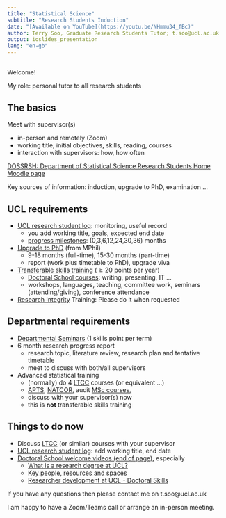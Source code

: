```yaml
---
title: "Statistical Science"
subtitle: "Research Students Induction"
date: "[Available on YouTube](https://youtu.be/NHmmu34_fBc)"
author: Terry Soo, Graduate Research Students Tutor; t.soo@ucl.ac.uk
output: ioslides_presentation
lang: "en-gb"
---
```


<!--
Comments in here.
-->

##

Welcome!



My role: personal tutor to all research students



## The basics



Meet with supervisor(s)

* in-person and remotely (Zoom)
* working title, initial objectives, skills, reading, courses
* interaction with supervisors: how, how often

[DOSSRSH: Department of Statistical Science Research Students Home Moodle page](https://moodle.ucl.ac.uk/course/view.php?id=25287)

Key sources of information: induction, upgrade to PhD, examination ...
 
## UCL requirements

* [UCL research student log](https://researchlog.grad.ucl.ac.uk/): monitoring, useful record
    + you add working title, goals, expected end date
    + [progress milestones](https://moodle.ucl.ac.uk/mod/resource/view.php?id=3083448): (0,3,6,12,24,30,36) months  
* [Upgrade to PhD](https://www.ucl.ac.uk/students/sites/students/files/mphil_phd_upgrade_guidelines.pdf) (from MPhil)
    + 9-18 months (full-time), 15-30 months (part-time)
    + report (work plus timetable to PhD), upgrade viva
* [Transferable skills training](https://web.microsoftstream.com/video/a5c798a5-f3d7-4f3a-81b1-53d48ba23960) ($\geq 20$ points per year)
    + [Doctoral School courses](https://www.ucl.ac.uk/human-resources/learning-development/learning-and-development-portfolio/researcher-development/doctoral-skills): writing, presenting, IT ...
    + workshops, languages, teaching, committee work, seminars (attending/giving), conference attendance
* [Research Integrity](https://www.ucl.ac.uk/research/integrity) Training:  Please do it when requested

## Departmental requirements

* [Departmental Seminars](https://www.ucl.ac.uk/statistics/seminar) (1 skills point per term)
* 6 month research progress report
    + research topic, literature review, research plan and tentative timetable
    + meet to discuss with both/all supervisors
* Advanced statistical training
    + (normally) do 4 [LTCC](http://www.ltcc.ac.uk/) courses (or equivalent ...) 
    + [APTS](http://www2.warwick.ac.uk/fac/sci/statistics/apts/), [NATCOR](http://www.natcor.ac.uk/), audit [MSc courses](https://www.ucl.ac.uk/module-catalogue/?collection=drupal-module-catalogue&facetsort=alpha&num_ranks=20&daat=10000&sort=title), 
    + discuss with your supervisor(s) now
    + this is **not** transferable skills training

## Things to do now

* Discuss [LTCC](http://www.ltcc.ac.uk/) (or similar) courses with your supervisor
* [UCL research student log](https://researchlog.grad.ucl.ac.uk/): add working title, end date
* [Doctoral School welcome videos (end of page)](https://www.grad.ucl.ac.uk/events/doctoral-school-welcome.html), especially
    + [What is a research degree at UCL?](https://web.microsoftstream.com/video/d4bbdb54-0a2b-4da3-87d0-d0a0b69333e2)
    + [Key people, resources and spaces](https://web.microsoftstream.com/video/0dbe3f19-33e9-4bea-8207-201b9ee55287)
    + [Researcher development at UCL - Doctoral Skills](https://web.microsoftstream.com/video/a5c798a5-f3d7-4f3a-81b1-53d48ba23960)

If you have any questions then please contact me on t.soo@ucl.ac.uk

I am happy to have a Zoom/Teams call or arrange an in-person meeting.
